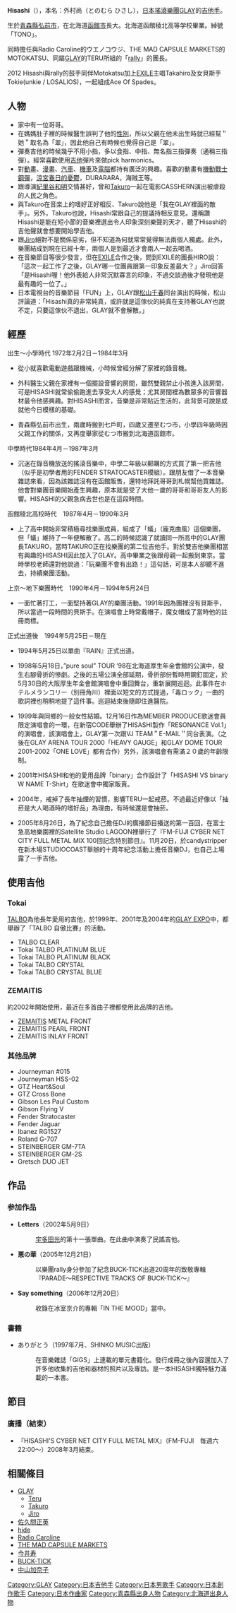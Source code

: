 {{多個問題|
{{blpunsourced|time=2018-06-30T04:40:13+00:00}}
{{roughtranslation|time=2018-06-30T04:40:13+00:00}}
{{fansite|time=2018-06-30T04:40:13+00:00}}
{{prose|time=2018-06-30T04:40:13+00:00}}
}}
{{藝人
| 名字 = Hisashi
| 類型 = 演奏者
| 原名 = 外村尚
| 圖片 =
| 圖片簡介 = 
| 暱稱 = TONO
| 出生日期 = {{birth date and age|1972|2|2}}
| 出生地點 = {{JPN}}[[青森縣|青森縣]][[弘前市|弘前市]] 
| 職業 = [[音樂家|音樂家]]、作曲家、作詞家、吉他演奏家
| 教育程度 = 北海道函館稜北高等學校　畢業
| 演奏樂器 = [[吉他|吉他]]
| 活跃年代 = 1994年～現在
| 相關團體 = [[GLAY|GLAY]]、[[rally|rally]]、[[Ace_Of_Spades|Ace Of Spades]]
| 國籍 = {{JPN}}
| 音樂類型 = [[Pop音樂|POP]]、[[搖滾樂|ROCK]]
| 出道日期 = 1994年至今
| 唱片公司 =loversoul music & associates}}
'''Hisashi'''（{{bd|1972年|2月2日}}），本名：外村尚（とのむら ひさし），[[日本|日本]][[搖滾樂團|搖滾樂團]][[GLAY|GLAY]]的[[吉他手|吉他手]]。

生於[[青森縣|青森縣]][[弘前市|弘前市]]，在北海道[[函館市|函館市]]長大。北海道函館稜北高等学校畢業。綽號「TONO」。

同時擔任與Radio Caroline的ウエノコウジ、THE MAD CAPSULE MARKETS的MOTOKATSU、同屬[[GLAY|GLAY]]的TERU所組的「[[rally|rally]]」的團長。

2012 Hisashi與rally的鼓手同伴Motokatsu加上[[EXILE|EXILE]]主唱Takahiro及女貝斯手Tokie(unkie / LOSALIOS)，一起組成Ace Of Spades。

== 人物 ==

*家中有一位哥哥。
*在媽媽肚子裡的時候醫生誤判了他的[[性別|性別]]，所以父親在他未出生時就已經幫＂她＂取名為「翠」，因此他自己有時候也覺得自己是「翠」。
*彈奏吉他的時候幾乎不用小指，多以食指、中指、無名指三指彈奏（通稱三指彈）。經常喜歡使用[[吉他|吉他]]彈片來做pick harmonics。 
*對[[動畫|動畫]]、[[漫畫|漫畫]]、[[汽車|汽車]]、[[機車|機車]]及[[電腦|電腦]]都持有廣泛的興趣。喜歡的動畫有[[機動戰士鋼彈|機動戰士鋼彈]]，[[涼宮春日的憂鬱|涼宮春日的憂鬱]]，DURARARA，海贼王等。 
*跟導演[[紀里谷和明|紀里谷和明]]交情甚好，曾和[[Takuro|Takuro]]一起在電影CASSHERN演出被虐殺的人民之角色。
*與Takuro在音楽上的嗜好正好相反、Takuro說他是「我在GLAY裡面的敵手」。另外，Takuro也說，Hisashi常跟自己的提議持相反意見。還稱讚Hisashi是能在短小節的音樂裡選出令人印象深刻樂聲的天才，聽了Hisashi的吉他聲就會想要開始學吉他。 
*跟[[Jiro|Jiro]]絕對不是關係惡劣，但不知道為何就常常覺得無法兩個人獨處。此外，樂團結成到現在已經十年，兩個人是到最近才會兩人一起去喝酒。 
*在音樂節目等很少發言，但在[[EXILE|EXILE]]合作之後，問到EXILE的團長HIRO說：「這次一起工作了之後，GLAY哪一位團員跟第一印象反差最大？」Jiro回答「是Hisashi喔！他外表給人非常沉默寡言的印象，不過交談過後才發現他是最有趣的一位了。」 
*日本電視台的音樂節目「FUN」上，GLAY跟[[松山千春|松山千春]]同台演出的時候，松山評論道：「Hisashi真的非常純真，或許就是這傢伙的純真在支持著GLAY也說不定，只要這傢伙不退出，GLAY就不會解散。」

== 經歷 ==
;出生～小學時代 1972年2月2日－1984年3月
*從小就喜歡電動遊戲跟機械，小時候曾經分解了家裡的錄音機。

*外科醫生父親在家裡有一個擺設音響的房間，雖然雙親禁止小孩進入該房間，可是HISASHI就常偷偷跑進去享受大人的感覺；尤其房間裡為數眾多的音響器材最令他感興趣。對HISASHI而言，音樂是非常貼近生活的，此背景可說是成就他今日模樣的基礎。

*青森縣弘前市出生，兩歲時搬到七戶町，四歲又遷至むつ市，小學四年級時因父親工作的關係，又再度舉家從むつ市搬到北海道函館市。

;中學時代1984年4月－1987年3月

*沉迷在錄音機放送的搖滾音樂中，中學二年級以郵購的方式買了第一把吉他（似乎是初學者用的FENDER STRATOCASTER模組）。跟朋友借了一本音樂雜誌來看，因為該雜誌沒有在函館販售，還特地拜託哥哥到札幌幫他買雜誌。他會對樂團音樂開始產生興趣，原本就是受了大他一歲的哥哥和哥哥友人的影響。HISASHI的父親急病去世也是在這段時間。

;函館稜北高校時代　1987年4月－1990年3月

*上了高中開始非常積極尋找樂團成員，組成了「蟻」（龐克曲風）這個樂團，但「蟻」維持了一年便解散了。高二的時候認識了就讀同一所高中的GLAY團長TAKURO，當時TAKURO正在找樂團的第二位吉他手。對於雙吉他樂團相當有興趣的HISASHI因此加入了GLAY。高中畢業之後跟母親一起搬到東京。當時學校老師還對他說過：「玩樂團不會有出路！」這句話，可是本人卻聽不進去，持續樂團活動。

;上京～地下樂團時代　1990年4月－1994年5月24日

*一面忙著打工，一面堅持著GLAY的樂團活動。1991年因為團裡沒有貝斯手，所以當過一段時間的貝斯手。在演唱會上時常戴帽子，魔女帽成了當時他的註冊商標。

;正式出道後　1994年5月25日－現在

*1994年5月25日以單曲『RAIN』正式出道。

*1998年5月18日，”pure soul” TOUR ’98在北海道厚生年金會館的公演中，發生右腳骨折的慘劇。之後的五場公演全部延期，骨折部份暫時用鋼釘固定，於5月30日的大阪厚生年金會館演唱會中重回舞台，重新展開巡迴。此事件在ホテルメランコリー（別冊角川）裡面以短文的方式提過，「毒ロック」一曲的歌詞裡也稍稍地提了這件事。巡迴結束後隨即住進醫院。
 
*1999年與同鄉的一般女性結婚。12月16日作為MEMBER PRODUCE歌迷會員限定演唱會的一環，在新宿CODE舉辦了HISASHI製作「RESONANCE Vol.1」的演唱會，該演唱會上，GLAY第一次跟VJ TEAM＂E-MAIL＂同台表演。（之後在GLAY ARENA TOUR 2000「HEAVY GAUGE」和GLAY DOME TOUR 2001-2002「ONE LOVE」都有合作）另外，該演唱會有需滿２０歲的年齡限制。
 
*2001年HISASHI和他的愛用品牌「binary」合作設計了「HISASHI VS binary W NAME T-Shirt」在歌迷會中獨家販賣。
 
*2004年，戒掉了長年抽煙的習慣，影響TERU一起戒菸。不過最近好像以「抽菸是大人喝酒時的嗜好品」為理由，有時候還是會抽菸。
 
*2005年8月26日，為了紀念自己擔任DJ的廣播節目播送的第一百回，在富士急高地樂園裡的Satellite Studio LAGOON裡舉行了『FM-FUJI CYBER NET CITY FULL METAL MIX 100回記念特別節目』。11月20日，於candystripper在新木場STUDIOCOAST舉辦的十周年紀念活動上擔任音樂DJ，也自己上場露了一手吉他。

== 使用吉他 ==
=== Tokai ===
[[TALBO|TALBO]]為他長年愛用的吉他，於1999年、2001年及2004年的[[GLAY_EXPO|GLAY EXPO]]中，都舉辦了「TALBO 自傲比賽」的活動。
*TALBO CLEAR
*Tokai TALBO PLATINUM BLUE
*Tokai TALBO PLATINUM BLACK
*Tokai TALBO CRYSTAL
*Tokai TALBO CRYSTAL BLUE

=== ZEMAITIS ===
約2002年開始使用，最近在多首曲子裡都使用此品牌的吉他。
*[[ゼマティス|ZEMAITIS]] METAL FRONT
*ZEMAITIS PEARL FRONT
*ZEMAITIS INLAY FRONT

=== 其他品牌 ===
*Journeyman #015 
*Journeyman HSS-02 
*GTZ Heart&Soul 
*GTZ Cross Bone 
*Gibson Les Paul Custom 
*Gibson Flying V 
*Fender Stratocaster 
*Fender Jaguar 
*Ibanez RG1527 
*Roland G-707 
*STEINBERGER GM-7TA 
*STEINBERGER GM-2S 
*Gretsch DUO JET 

== 作品 ==
=== 参加作品 ===
*'''Letters'''（2002年5月9日）
*:[[宇多田光|宇多田光]]的第十一張單曲。在此曲中演奏了民謠吉他。 
*'''悪の華'''（2005年12月21日）
*:以樂團rally身分參加了紀念BUCK-TICK出道20周年的致敬專輯『PARADE〜RESPECTIVE TRACKS OF BUCK-TICK〜』
*'''Say something'''（2006年12月20日）
*:收錄在冰室京介的專輯「IN THE MOOD」當中。

=== 書籍 ===
*ありがとう（1997年7月、SHINKO MUSIC出版）
*:在音樂雜誌「GIGS」上連載的單元書籍化。發行成冊之後內容還加入了許多他收集的吉他和器材的照片以及專訪。是一本HISASHI獨特魅力滿載的一本書。

== 節目 ==
=== 廣播（結束） ===
*『HISASHI'S CYBER NET CITY FULL METAL MIX』（FM-FUJI　毎週六22:00～）2008年3月結束。

== 相關條目 ==
*[[GLAY|GLAY]]
**[[Teru|Teru]]
**[[Takuro|Takuro]]
**[[Jiro|Jiro]]
*[[佐久間正英|佐久間正英]]
*[[hide|hide]]
*[[Radio_Caroline|Radio Caroline]]
*[[THE_MAD_CAPSULE_MARKETS|THE MAD CAPSULE MARKETS]]
*[[今井寿|今井寿]]
*[[BUCK-TICK|BUCK-TICK]]
*[[中山加奈子|中山加奈子]]

{{Authority control}}
[[Category:GLAY|Category:GLAY]]
[[Category:日本吉他手|Category:日本吉他手]]
[[Category:日本男歌手|Category:日本男歌手]]
[[Category:日本創作歌手|Category:日本創作歌手]]
[[Category:日本作曲家|Category:日本作曲家]]
[[Category:青森縣出身人物|Category:青森縣出身人物]]
[[Category:北海道出身人物|Category:北海道出身人物]]